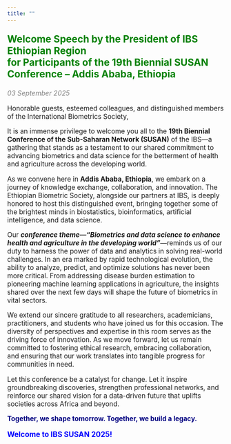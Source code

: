 ```yaml
---
title: ""
---
```


<p style="color: green; font-size: 1.6em; font-weight: bold;">
Welcome Speech by the President of IBS Ethiopian Region<br>
for Participants of the 19th Biennial SUSAN Conference – Addis Ababa, Ethiopia
</p>

<p style="font-size: 1.1em; color: gray; font-style: italic;">
03 September 2025
</p>

<p style="font-size: 1.1em;">
Honorable guests, esteemed colleagues, and distinguished members of the International Biometrics Society,
</p>

<p style="font-size: 1.1em;">
It is an immense privilege to welcome you all to the <strong>19th Biennial Conference of the Sub-Saharan Network (SUSAN)</strong> of the IBS—a gathering that stands as a testament to our shared commitment to advancing biometrics and data science for the betterment of health and agriculture across the developing world.
</p>

<p style="font-size: 1.1em;">
As we convene here in <strong>Addis Ababa, Ethiopia</strong>, we embark on a journey of knowledge exchange, collaboration, and innovation. The Ethiopian Biometric Society, alongside our partners at IBS, is deeply honored to host this distinguished event, bringing together some of the brightest minds in biostatistics, bioinformatics, artificial intelligence, and data science.
</p>

<p style="font-size: 1.1em;">
Our <em><strong>conference theme—"Biometrics and data science to enhance health and agriculture in the developing world"</strong></em>—reminds us of our duty to harness the power of data and analytics in solving real-world challenges. In an era marked by rapid technological evolution, the ability to analyze, predict, and optimize solutions has never been more critical. From addressing disease burden estimation to pioneering machine learning applications in agriculture, the insights shared over the next few days will shape the future of biometrics in vital sectors.
</p>

<p style="font-size: 1.1em;">
We extend our sincere gratitude to all researchers, academicians, practitioners, and students who have joined us for this occasion. The diversity of perspectives and expertise in this room serves as the driving force of innovation. As we move forward, let us remain committed to fostering ethical research, embracing collaboration, and ensuring that our work translates into tangible progress for communities in need.
</p>

<p style="font-size: 1.1em;">
Let this conference be a catalyst for change. Let it inspire groundbreaking discoveries, strengthen professional networks, and reinforce our shared vision for a data-driven future that uplifts societies across Africa and beyond.
</p>

<p style="font-size: 1.1em; font-weight: bold; color: navy;">
Together, we shape tomorrow. Together, we build a legacy.
</p>

<p style="color: blue; font-size: 1.2em; font-weight: bold;">
Welcome to IBS SUSAN 2025!
</p>
